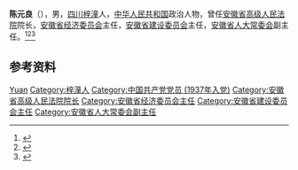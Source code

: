 '''陈元良'''（{{bd|1911年||1986年|}}），男，[[四川|四川]][[梓潼|梓潼]]人，[[中华人民共和国|中华人民共和国]]政治人物，曾任[[安徽省高级人民法院|安徽省高级人民法院]]院长，[[安徽省经济委员会|安徽省经济委员会]]主任，[[安徽省建设委员会|安徽省建设委员会]]主任，[[安徽省人大常委会|安徽省人大常委会]]副主任。<ref>{{Cite book|title=安徽百科全书|author=《安徽百科全书》编纂工作委员会,《安徽百科全书》编辑委员会编|publisher=南京大学出版社|year=1994|isbn=|location=南京|pages=}}</ref><ref>{{Cite book|title=中华人民共和国职官志|author=何虎生, 李耀东, 向常福主编|publisher=中国社会出版社|year=2003|isbn=9787800883934|location=北京|pages=}}</ref><ref>{{cite book|title=中囯人名大辞典·当代人物卷|author=廖盖隆等编|year=1990|publisher=上海辞书出版社|location=上海|page=}}</ref>

== 参考资料 ==
{{reflist}}

{{中国人物小作品}}

{{Authority control}}
{{DEFAULTSORT:Chen陈}}
[[Category:陈姓|Yuan]]
[[Category:梓潼人|Category:梓潼人]]
[[Category:中国共产党党员_(1937年入党)|Category:中国共产党党员 (1937年入党)]]
[[Category:安徽省高级人民法院院长|Category:安徽省高级人民法院院长]]
[[Category:安徽省经济委员会主任|Category:安徽省经济委员会主任]]
[[Category:安徽省建设委员会主任|Category:安徽省建设委员会主任]]
[[Category:安徽省人大常委会副主任|Category:安徽省人大常委会副主任]]